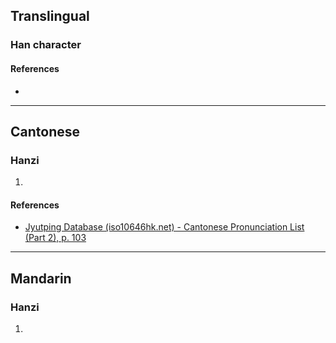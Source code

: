 {{character info/new}}
==Translingual==

===Han character===
{{Han char|rn=53|rad=广|as=04|sn=7|four=|canj=IWL|ids=⿸广甲}}

====References====
* {{Han ref|kx=0344.180|dkj=09274|dj=0654.060|hdz=20877.040|uh=5E98|ud=24216}}

----

==Cantonese==

===Hanzi===
{{yue-hanzi|jyut=[[aap3]], [[ngaap3]]|y=aap3, ngaap3}}

# {{defn|lang=yue|sort=广04}}

====References====
* [http://www.iso10646hk.net/jp/document/download.jsp Jyutping Database (iso10646hk.net) - Cantonese Pronunciation List (Part 2), p. 103]

----

==Mandarin==

===Hanzi===
{{cmn-hanzi|pin=[[yā]] ([[ya1]])|wg=ya<sup>1</sup>}}

# {{defn|lang=cmn|sort=广04}}